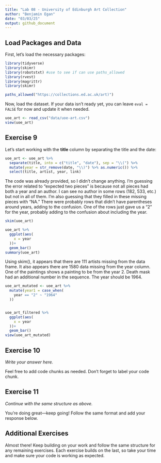 ```yaml
---
title: "Lab 08 - University of Edinburgh Art Collection"
author: "Benjamin Egan"
date: "03/03/25"
output: github_document
---
```


## Load Packages and Data  

First, let's load the necessary packages:  

```r
library(tidyverse) 
library(skimr)
library(robotstxt) #use to see if can use paths_allowed
library(rvest)
library(magrittr)
library(skimr)

paths_allowed("https://collections.ed.ac.uk/art)")

```

Now, load the dataset. If your data isn't ready yet, you can leave `eval = FALSE` for now and update it when needed.  


```r
uoe_art <- read_csv("data/uoe-art.csv")
view(uoe_art)
```

## Exercise 9

Let's start working with the **title** column by separating the title and the date:  

```r
uoe_art <- uoe_art %>%
  separate(title, into = c("title", "date"), sep = "\\(") %>%
  mutate(year = str_remove(date, "\\)") %>% as.numeric()) %>%
  select(title, artist, year, link)
```

The code was already provided, so I didn't change anything. I'm guessing the error related to "expected two pieces" is because not all pieces had both a year and an author. I can see no author in some rows (182, 533, etc.) but not in all of them. I'm also guessing that they filled in these missing pieces with "NA." There were probably rows that didn't have parentheses around years, adding to the confusion. One of the rows just gave us a "2" for the year, probably adding to the confusion about including the year.


```r
skim(uoe_art)

uoe_art %>%
  ggplot(aes(
    x = year
  ))+
  geom_bar()
summary(uoe_art)
```


Using skim(), it appears that there are 111 artists missing from the data frame. It also appears there are 1580 data missing from the year column. One of the paintings shows a painting to be from the year 2. Death mask had an additional number in the sequence. The year should be 1964.

```r

uoe_art_mutated <- uoe_art %>%
  mutate(year1 = case_when(
    year == "2" ~ "1964"
  ))


uoe_art_filtered %>%
  ggplot(aes(
    x = year
  ))+
  geom_bar()
view(uoe_art_mutated)
```

## Exercise 10  

*Write your answer here.*  

Feel free to add code chunks as needed. Don't forget to label your code chunk.


## Exercise 11  


*Continue with the same structure as above.*

You're doing great—keep going! Follow the same format and add your response below.  


## Additional Exercises  

Almost there! Keep building on your work and follow the same structure for any remaining exercises. Each exercise builds on the last, so take your time and make sure your code is working as expected.  
